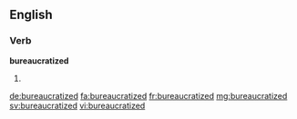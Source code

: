 ==English==

===Verb===
'''bureaucratized'''

# {{past of|bureaucratize}}

[[de:bureaucratized]]
[[fa:bureaucratized]]
[[fr:bureaucratized]]
[[mg:bureaucratized]]
[[sv:bureaucratized]]
[[vi:bureaucratized]]